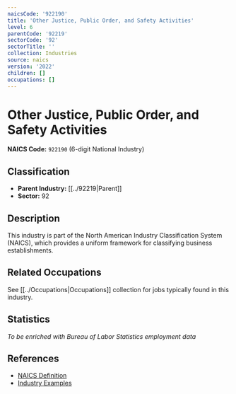 ```yaml
---
naicsCode: '922190'
title: 'Other Justice, Public Order, and Safety Activities'
level: 6
parentCode: '92219'
sectorCode: '92'
sectorTitle: ''
collection: Industries
source: naics
version: '2022'
children: []
occupations: []
---
```

# Other Justice, Public Order, and Safety Activities

**NAICS Code:** `922190` (6-digit National Industry)

## Classification

- **Parent Industry:** [[../92219|Parent]]
- **Sector:** 92

## Description

This industry is part of the North American Industry Classification System (NAICS), which provides a uniform framework for classifying business establishments.

## Related Occupations

See [[../Occupations|Occupations]] collection for jobs typically found in this industry.

## Statistics

*To be enriched with Bureau of Labor Statistics employment data*

## References

- [NAICS Definition](https://www.census.gov/naics/)
- [Industry Examples](https://www.census.gov/naics/2022NAICS/)
